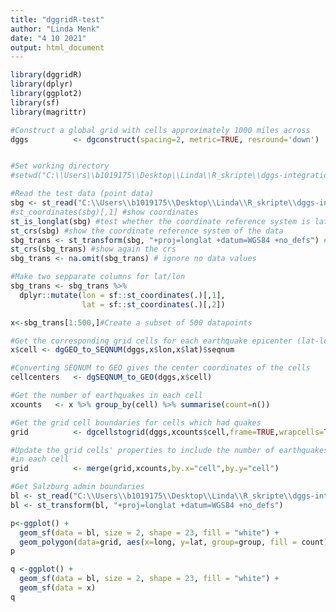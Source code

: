 ```yaml
---
title: "dggridR-test"
author: "Linda Menk"
date: "4 10 2021"
output: html_document
---
```


```r
library(dggridR)
library(dplyr)
library(ggplot2)
library(sf)
library(magrittr)
```

```r

#Construct a global grid with cells approximately 1000 miles across
dggs          <- dgconstruct(spacing=2, metric=TRUE, resround='down')


#Set working directory
#setwd("C:\\Users\\b1019175\\Desktop\\Linda\\R_skripte\\dggs-integration")

#Read the test data (point data)
sbg <- st_read("C:\\Users\\b1019175\\Desktop\\Linda\\R_skripte\\dggs-integration\\data\\alle_Wasserpunkte.shp")
#st_coordinates(sbg)[,1] #show coordinates
st_is_longlat(sbg) #test whether the coordinate reference system is latlon
st_crs(sbg) #show the coordinate reference system of the data
sbg_trans <- st_transform(sbg, "+proj=longlat +datum=WGS84 +no_defs") #transform coordinate reference system to latlon
st_crs(sbg_trans) #show again the crs
sbg_trans <- na.omit(sbg_trans) # ignore no data values

```

```r
#Make two sepparate columns for lat/lon
sbg_trans <- sbg_trans %>%
  dplyr::mutate(lon = sf::st_coordinates(.)[,1],
                lat = sf::st_coordinates(.)[,2])

x<-sbg_trans[1:500,]#Create a subset of 500 datapoints

#Get the corresponding grid cells for each earthquake epicenter (lat-long pair)
x$cell <- dgGEO_to_SEQNUM(dggs,x$lon,x$lat)$seqnum

#Converting SEQNUM to GEO gives the center coordinates of the cells
cellcenters   <- dgSEQNUM_to_GEO(dggs,x$cell)

#Get the number of earthquakes in each cell
xcounts   <- x %>% group_by(cell) %>% summarise(count=n())

#Get the grid cell boundaries for cells which had quakes
grid          <- dgcellstogrid(dggs,xcounts$cell,frame=TRUE,wrapcells=TRUE)

#Update the grid cells' properties to include the number of earthquakes
#in each cell
grid          <- merge(grid,xcounts,by.x="cell",by.y="cell")
```

```r
#Get Salzburg admin boundaries
bl <- st_read("C:\\Users\\b1019175\\Desktop\\Linda\\R_skripte\\dggs-integration\\data\\BL_Salzburg.shp")
bl <- st_transform(bl, "+proj=longlat +datum=WGS84 +no_defs")

p<-ggplot() +
  geom_sf(data = bl, size = 2, shape = 23, fill = "white") +
  geom_polygon(data=grid, aes(x=long, y=lat, group=group, fill = count))
p
```

```r
q <-ggplot() +
  geom_sf(data = bl, size = 2, shape = 23, fill = "white") +
  geom_sf(data = x)
q

```

